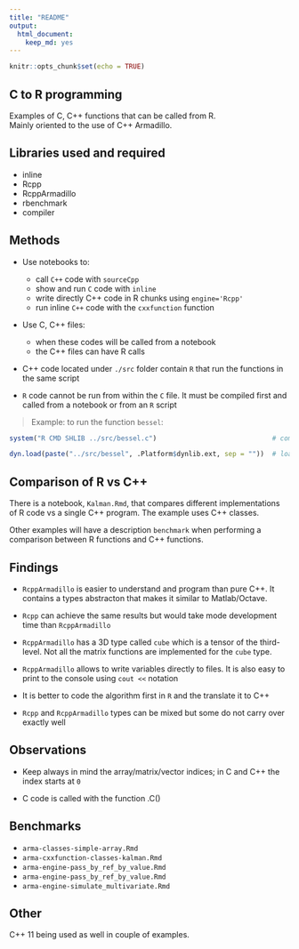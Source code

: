 ```yaml
---
title: "README"
output: 
  html_document: 
    keep_md: yes
---
```


```r
knitr::opts_chunk$set(echo = TRUE)
```



## C to R programming
Examples of C, C++ functions that can be called from R.   
Mainly oriented to the use of C++ Armadillo.

## Libraries used and required
* inline
* Rcpp
* RcppArmadillo
* rbenchmark
* compiler


## Methods

* Use notebooks to:
    * call `C++` code with `sourceCpp`
    * show and run `C` code with `inline`
    * write directly C++ code in R chunks using `engine='Rcpp'`
    * run inline `C++` code with the `cxxfunction` function
    
    
* Use C, C++ files:
    * when these codes will be called from a notebook
    * the C++ files can have R calls 
    

* C++ code located under `./src` folder contain `R` that run the functions in the same script

* `R` code cannot be run from within the `C` file. It must be compiled first and called from a notebook or from an `R` script

> Example: to run the function `bessel`:

```r
system("R CMD SHLIB ../src/bessel.c")                             # compile

dyn.load(paste("../src/bessel", .Platform$dynlib.ext, sep = ""))  # load
```



## Comparison of R vs C++
There is a notebook, `Kalman.Rmd`, that compares different implementations of R code vs a single C++ program. The example uses C++ classes.

Other examples will have a description `benchmark` when performing a comparison between R functions and C++ functions.



## Findings

* `RcppArmadillo` is easier to understand and program than pure C++. It contains a types abstracton that makes it similar to Matlab/Octave.

* `Rcpp` can achieve the same results but would take mode development time than `RcppArmadillo`

* `RcppArmadillo` has a 3D type called `cube` which is a tensor of the third-level. Not all the matrix functions are implemented for the `cube` type.

* `RcppArmadillo` allows to write variables directly to files. It is also easy to print to the console using `cout <<` notation

* It is better to code the algorithm first in `R` and the translate it to C++

* `Rcpp` and `RcppArmadillo` types can be mixed but some do not carry over exactly well



## Observations

* Keep always in mind the array/matrix/vector indices; in C and C++ the index starts at `0`

* C code is called with the function .C()


## Benchmarks

* `arma-classes-simple-array.Rmd`
* `arma-cxxfunction-classes-kalman.Rmd`
* `arma-engine-pass_by_ref_by_value.Rmd`
* `arma-engine-pass_by_ref_by_value.Rmd`
* `arma-engine-simulate_multivariate.Rmd`



## Other

C++ 11 being used as well in couple of examples.